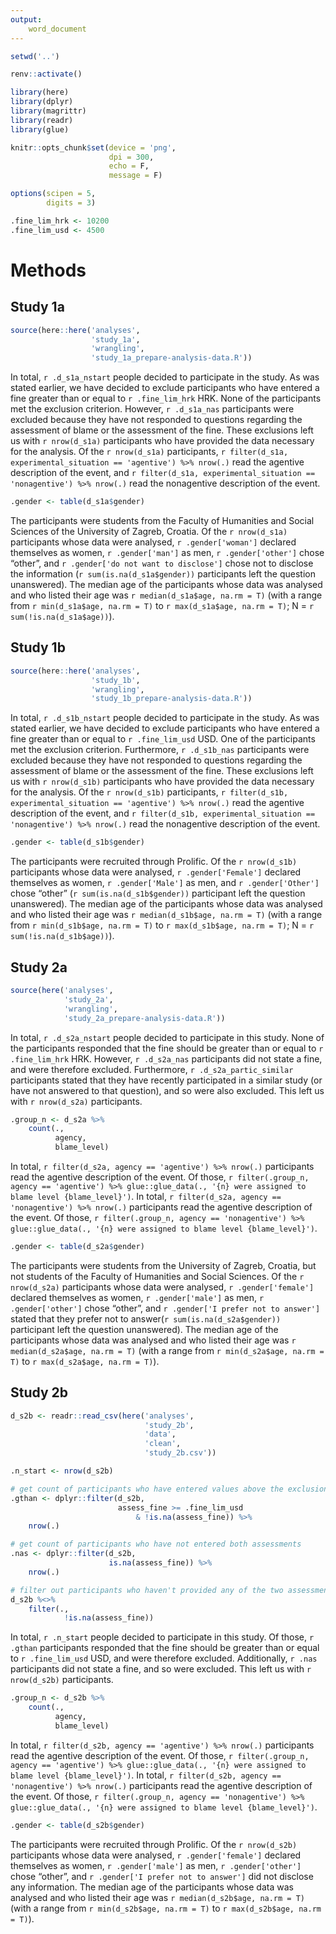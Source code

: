 ```yaml
---
output:
    word_document
---
```


```r
setwd('..')

renv::activate()

library(here)
library(dplyr)
library(magrittr)
library(readr)
library(glue)

knitr::opts_chunk$set(device = 'png',
                      dpi = 300,
                      echo = F,
                      message = F)

options(scipen = 5,
        digits = 3)

.fine_lim_hrk <- 10200
.fine_lim_usd <- 4500
```

# Methods

## Study 1a

```r
source(here::here('analyses',
                  'study_1a',
                  'wrangling',
                  'study_1a_prepare-analysis-data.R'))
```

In total, `r .d_s1a_nstart` people decided to participate in the study. As was
stated earlier, we have decided to exclude participants who have entered a
fine greater than or equal to `r .fine_lim_hrk` HRK. None of the
participants met the exclusion criterion. However, `r .d_s1a_nas`
participants were
excluded because they have not responded to questions regarding the assessment
of blame or the assessment of the fine. These exclusions left us
with `r nrow(d_s1a)` participants who have provided the data necessary for
the analysis. Of the `r nrow(d_s1a)` participants,
`r filter(d_s1a, experimental_situation == 'agentive') %>% nrow(.)` read the
agentive description of the event, and
`r filter(d_s1a, experimental_situation == 'nonagentive') %>% nrow(.)` read
the nonagentive description of the event.

```r
.gender <- table(d_s1a$gender)
```

The participants were students from the Faculty of Humanities and Social
Sciences of the University of Zagreb, Croatia. Of the `r nrow(d_s1a)`
participants whose data were analysed, `r .gender['woman']` declared themselves
as women, `r .gender['man']` as men, `r .gender['other']` chose "other", and
`r .gender['do not want to disclose']` chose not to disclose the information
(`r sum(is.na(d_s1a$gender))` participants left the question unanswered).
The median age of the participants whose data was analysed and who listed
their age was `r median(d_s1a$age, na.rm = T)` (with a range from
`r min(d_s1a$age, na.rm = T)` to `r max(d_s1a$age, na.rm = T)`;
N = `r sum(!is.na(d_s1a$age))`).

## Study 1b

```r
source(here::here('analyses',
                  'study_1b',
                  'wrangling',
                  'study_1b_prepare-analysis-data.R'))
```

In total, `r .d_s1b_nstart` people decided to participate in the study. As was
stated earlier, we have decided to exclude participants who have entered a
fine greater than or equal to `r .fine_lim_usd` USD. One of the
participants met the exclusion criterion. Furthermore, `r .d_s1b_nas`
participants were
excluded because they have not responded to questions regarding the assessment
of blame or the assessment of the fine. These exclusions left us
with `r nrow(d_s1b)` participants who have provided the data necessary for
the analysis. Of the `r nrow(d_s1b)` participants,
`r filter(d_s1b, experimental_situation == 'agentive') %>% nrow(.)` read the
agentive description of the event, and
`r filter(d_s1b, experimental_situation == 'nonagentive') %>% nrow(.)` read
the nonagentive description of the event.

```r
.gender <- table(d_s1b$gender)
```

The participants were recruited through Prolific.
Of the `r nrow(d_s1b)`
participants whose data were analysed, `r .gender['Female']` declared themselves
as women, `r .gender['Male']` as men, and `r .gender['Other']` chose "other"
(`r sum(is.na(d_s1b$gender))` participant left the question unanswered).
The median age of the participants whose data was analysed and who listed
their age was `r median(d_s1b$age, na.rm = T)` (with a range from
`r min(d_s1b$age, na.rm = T)` to `r max(d_s1b$age, na.rm = T)`;
N = `r sum(!is.na(d_s1b$age))`).

## Study 2a

```r
source(here('analyses',
            'study_2a',
            'wrangling',
            'study_2a_prepare-analysis-data.R'))
```

In total, `r .d_s2a_nstart` people decided to participate in this study. None
of the participants responded that the fine should be greater than or equal to
`r .fine_lim_hrk` HRK. However, `r .d_s2a_nas` participants did not state a
fine, and were therefore excluded. Furthermore, `r .d_s2a_partic_similar`
participants stated that they have recently participated in a similar study (or
have not answered to that question), and so were also excluded. This left us
with `r nrow(d_s2a)` participants.

```r
.group_n <- d_s2a %>%
    count(.,
          agency,
          blame_level)
```

In total, `r filter(d_s2a, agency == 'agentive') %>% nrow(.)` participants read
the agentive description of the event. Of those, 
`r filter(.group_n, agency == 'agentive') %>% glue::glue_data(.,
'{n} were assigned to blame level {blame_level}')`.
In total, `r filter(d_s2a, agency == 'nonagentive') %>% nrow(.)`
participants read the agentive description of the event. Of those, 
`r filter(.group_n, agency == 'nonagentive') %>% glue::glue_data(.,
'{n} were assigned to blame level {blame_level}')`.

```r
.gender <- table(d_s2a$gender)
```

The participants were students from the University of Zagreb, Croatia, but not
students of the Faculty of Humanities and Social Sciences.
Of the `r nrow(d_s2a)`
participants whose data were analysed, `r .gender['female']` declared themselves
as women, `r .gender['male']` as men, `r .gender['other']` chose "other",
and `r .gender['I prefer not to answer']` stated that they prefer not to
answer(`r sum(is.na(d_s2a$gender))` participant left the question
unanswered).
The median age of the participants whose data was analysed and who listed
their age was `r median(d_s2a$age, na.rm = T)` (with a range from
`r min(d_s2a$age, na.rm = T)` to `r max(d_s2a$age, na.rm = T)`).

## Study 2b

```r
d_s2b <- readr::read_csv(here('analyses',
                              'study_2b',
                              'data',
                              'clean',
                              'study_2b.csv'))

.n_start <- nrow(d_s2b)

# get count of participants who have entered values above the exclusion criterion
.gthan <- dplyr::filter(d_s2b,
                        assess_fine >= .fine_lim_usd
                            & !is.na(assess_fine)) %>%
    nrow(.)

# get count of participants who have not entered both assessments
.nas <- dplyr::filter(d_s2b,
                      is.na(assess_fine)) %>%
    nrow(.)

# filter out participants who haven't provided any of the two assessments
d_s2b %<>%
    filter(.,
            !is.na(assess_fine))
```

In total, `r .n_start` people decided to participate in this study.
Of those, `r .gthan` participants responded that the fine should be greater
than or equal to `r .fine_lim_usd` USD, and were therefore excluded.
Additionally, `r .nas` participants did not state a fine, and so were excluded.
This left us with `r nrow(d_s2b)` participants.

```r
.group_n <- d_s2b %>%
    count(.,
          agency,
          blame_level)
```

In total, `r filter(d_s2b, agency == 'agentive') %>% nrow(.)` participants read
the agentive description of the event. Of those, 
`r filter(.group_n, agency == 'agentive') %>% glue::glue_data(.,
'{n} were assigned to blame level {blame_level}')`.
In total, `r filter(d_s2b, agency == 'nonagentive') %>% nrow(.)`
participants read the agentive description of the event. Of those, 
`r filter(.group_n, agency == 'nonagentive') %>% glue::glue_data(.,
'{n} were assigned to blame level {blame_level}')`.

```r
.gender <- table(d_s2b$gender)
```

The participants were recruited through Prolific.
Of the `r nrow(d_s2b)`
participants whose data were analysed, `r .gender['female']` declared themselves
as women, `r .gender['male']` as men, `r .gender['other']` chose "other",
and `r .gender['I prefer not to answer']` did not disclose any information.
The median age of the participants whose data was analysed and who listed
their age was `r median(d_s2b$age, na.rm = T)` (with a range from
`r min(d_s2b$age, na.rm = T)` to `r max(d_s2b$age, na.rm = T)`).
